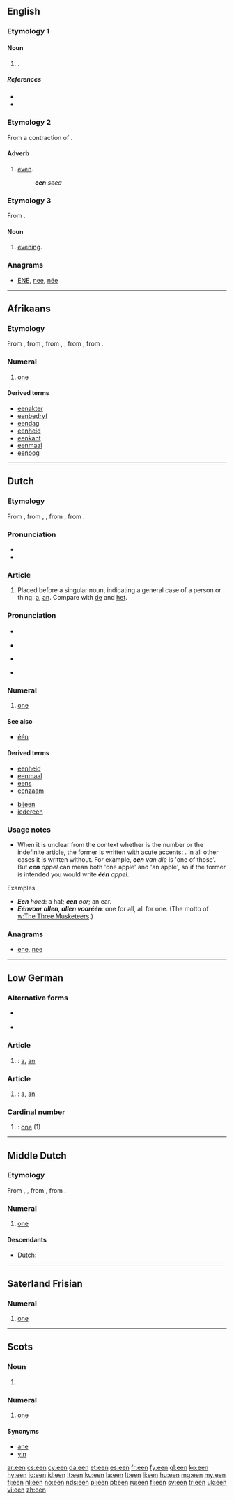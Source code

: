 {{also|één|e'en}}
==English==

===Etymology 1===

====Noun====
{{head|en|plural}}

# {{plural of|ee}}.

=====References=====
* {{R:Webster 1913}}
* {{R:Northeast Dialect 2005}}

===Etymology 2===
From a contraction of {{term|even}}.

====Adverb====
{{en-adv|-}}

# {{dialectal|Northern England}} [[even]].
#: '''''een''' seea''

===Etymology 3===
From {{term|even||evening|lang=en}}.

====Noun====
{{en-noun}}

# {{poetic|or|dialectal|Scotland}} [[evening]].

===Anagrams===
* [[ENE#English|ENE]], [[nee#English|nee]], [[née#English|née]]

----

==Afrikaans==

===Etymology===
From {{etyl|nl|af}} {{term|een|lang=nl}}, from {{etyl|dum|af}} {{term|een|lang=dum}}, from {{etyl|odt|af}} {{term|en|ēn|lang=odt}}, {{term|ein|lang=odt}}, from {{proto|Germanic|ainaz|lang=af}}, from {{proto|Indo-European|óynos|lang=af}}.

===Numeral===
{{head|af|numeral}}

# {{cardinal|lang=af}} [[one]]

====Derived terms====
* [[eenakter]]
* [[eenbedryf]]
* [[eendag]]
* [[eenheid]]
* [[eenkant]]
* [[eenmaal]]
* [[eenoog]]

----

==Dutch==

===Etymology===
From {{etyl|dum|nl}} {{term|een|lang=dum}}, from {{etyl|odt|nl}} {{term|en|ēn|lang=odt}}, {{term|ein|lang=odt}}, from {{proto|Germanic|ainaz|lang=nl}}, from {{proto|Indo-European|óynos|lang=nl}}.

===Pronunciation===
* {{rhymes|eːn|lang=nl}}
* {{IPA|[ən]|lang=nl}}

===Article===
{{head|nl|article|contracted form|'n}}

# {{indefinite}} Placed before a singular noun, indicating a general case of a person or thing: [[a]], [[an]]. Compare with [[de]] and [[het]].

===Pronunciation===
* {{a|BE}} {{IPA|/eːn/|lang=nl}}
* {{audio|Nl-een (Belgium).ogg|audio (Belgium)}}
* {{a|NL}} {{IPA|/eːn/|/eɪn/|lang=nl}}
* {{audio|Nl-één.ogg|audio (Netherlands)}}

===Numeral===
{{cardinalbox|nl|0|1|2|nul|twee|ord=eerst}}
{{head|nl|numeral}}

# {{cardinal|lang=nl}} [[one]]

====See also====
* [[één]]

====Derived terms====
* [[eenheid]]
* [[eenmaal]]
* [[eens]]
* [[eenzaam]]
<!-- *een -->
* [[bijeen]]
* [[iedereen]]

===Usage notes===
* When it is unclear from the context whether {{term|een|lang=nl}} is the number or the indefinite article, the former is written with acute accents: {{term|één|lang=nl}}. In all other cases it is written without. For example, '''''een''' van die'' is 'one of those'. But '''''een''' appel'' can mean both 'one apple' and 'an apple', so if the former is intended you would write '''''één''' appel''.

; Examples
* '''''Een''' hoed'': a hat; '''''een''' oor''; an ear.
* '''''Eén''' voor allen, allen voor '''één''''': one for all, all for one. (The motto of [[w:The Three Musketeers]].)

===Anagrams===
* [[ene#Dutch|ene]], [[nee#Dutch|nee]]

----

==Low German==

===Alternative forms===
* {{qualifier|in other dialects, including Low Prussian}} {{l|nds|en}}
* {{qualifier|in some dialects}} {{l|nds|ein}}

===Article===
{{head|nds|article|g=m|indefinite article}}

# {{context|in some dialects, including|_|Low Prussian|lang=nds}} {{alternative spelling of|en|lang=nds|nodot=1}} : [[a]], [[an]]

===Article===
{{head|nds|article|g=n|indefinite article}}

# {{context|in some dialects, including|_|Low Prussian|lang=nds}} {{context|in some dialects|lang=nds}} {{alternative spelling of|en|lang=nds|nodot=1}} : [[a]], [[an]]

===Cardinal number===
{{head|nds|cardinal number}}

# {{context|in some dialects|lang=nds}} {{context|in some dialects|lang=nds}} {{alternative spelling of|en|lang=nds|nodot=1}} : [[one]] (1)

----

==Middle Dutch==

===Etymology===
From {{etyl|odt|dum}} {{term|en|ēn|lang=odt}}, {{term|ein|lang=odt}}, from {{proto|Germanic|ainaz|lang=dum}}, from {{proto|Indo-European|óynos|lang=dum}}.

===Numeral===
{{head|dum|cardinal numeral}}

# [[one]]

====Descendants====
* Dutch: {{l|nl|een}}

----

==Saterland Frisian==

===Numeral===
{{head|stq|numeral}}

# {{cardinal|lang=stq}} [[one]]

----

==Scots==

===Noun===
{{head|sco|plural}}

# {{plural of|ee|lang=sco}}

===Numeral===
{{head|sco|numeral}}

# {{Doric|cardinal|lang=sco}} [[one]]

====Synonyms====
* [[ane]]
* [[yin]]

[[ar:een]]
[[cs:een]]
[[cy:een]]
[[da:een]]
[[et:een]]
[[es:een]]
[[fr:een]]
[[fy:een]]
[[gl:een]]
[[ko:een]]
[[hy:een]]
[[io:een]]
[[id:een]]
[[it:een]]
[[ku:een]]
[[la:een]]
[[lt:een]]
[[li:een]]
[[hu:een]]
[[mg:een]]
[[my:een]]
[[fj:een]]
[[nl:een]]
[[no:een]]
[[nds:een]]
[[pl:een]]
[[pt:een]]
[[ru:een]]
[[fi:een]]
[[sv:een]]
[[tr:een]]
[[uk:een]]
[[vi:een]]
[[zh:een]]